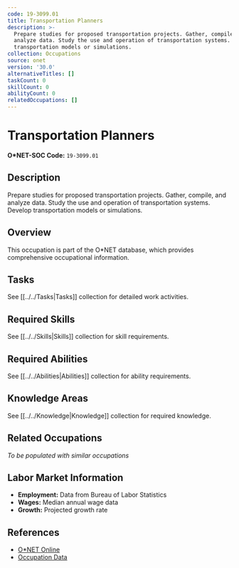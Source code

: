 ```yaml
---
code: 19-3099.01
title: Transportation Planners
description: >-
  Prepare studies for proposed transportation projects. Gather, compile, and
  analyze data. Study the use and operation of transportation systems. Develop
  transportation models or simulations.
collection: Occupations
source: onet
version: '30.0'
alternativeTitles: []
taskCount: 0
skillCount: 0
abilityCount: 0
relatedOccupations: []
---
```

# Transportation Planners

**O*NET-SOC Code:** `19-3099.01`

## Description

Prepare studies for proposed transportation projects. Gather, compile, and analyze data. Study the use and operation of transportation systems. Develop transportation models or simulations.

## Overview

This occupation is part of the O*NET database, which provides comprehensive occupational information.

## Tasks

See [[../../Tasks|Tasks]] collection for detailed work activities.

## Required Skills

See [[../../Skills|Skills]] collection for skill requirements.

## Required Abilities

See [[../../Abilities|Abilities]] collection for ability requirements.

## Knowledge Areas

See [[../../Knowledge|Knowledge]] collection for required knowledge.

## Related Occupations

*To be populated with similar occupations*

## Labor Market Information

- **Employment:** Data from Bureau of Labor Statistics
- **Wages:** Median annual wage data
- **Growth:** Projected growth rate

## References

- [O*NET Online](https://www.onetonline.org/link/summary/19-3099.01)
- [Occupation Data](https://www.onetcenter.org/)
